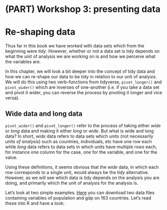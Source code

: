 # (PART) Workshop 3: presenting data {-}
# Re-shaping data

Thus far in this book we have worked with data sets which from the beginning were *tidy*. However, whether or not a data set is tidy depends on what the unit of analysis we are working on is and how we perceive what the variables are. 

In this chapter, we will look a bit deeper into the concept of tidy data and how we can re-shape our data to be tidy in relation to our unit of analysis. We will do this using two verb-functions from tidyverse, `pivot_longer()` and `pivot_wider()` which are inverses of one-another (i.e. if you take a data set and pivot it wider, you can reverse the process by pivoting it longer and vice versa).

## Wide data and long data
`pivot_wider()` and `pivot_longer()` refer to the process of taking either *wide*
 or *long* data and making it either *long* or *wide*. But what is wide and long data? 
In short, *wide* data refers to data sets which units (not necessarily *units of analysis*) such as countries, individuals, etc have one row each while *long* data refers to data sets in which units have multiple rows each, for instance one column for the case, one for the variable, and one for the value. 

Using these definitions, it seems obvious that the *wide* data, in which each row corresponds to a single unit, would always be the *tidy* alternative. However, as we will see which data is tidy depends on the analysis you are doing, and primarily which the unit of analysis for the analysis is. 

Let's look at two simple examples. [Here](https://github.com/Doktorandahl/teaching_data) you can download two data files containing variables of population and gdp on 163 countries. Let's read these into R and have a look:

```

```































